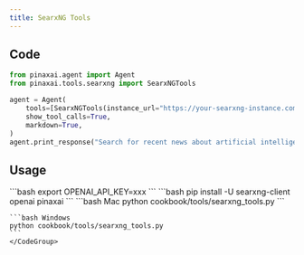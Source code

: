 ```yaml
---
title: SearxNG Tools
---
```


## Code

```python cookbook/tools/searxng_tools.py
from pinaxai.agent import Agent
from pinaxai.tools.searxng import SearxNGTools

agent = Agent(
    tools=[SearxNGTools(instance_url="https://your-searxng-instance.com")],
    show_tool_calls=True,
    markdown=True,
)
agent.print_response("Search for recent news about artificial intelligence")
```

## Usage

<Steps>
  <Snippet file="create-venv-step.mdx" />

  <Step title="Set your API key">
    ```bash
    export OPENAI_API_KEY=xxx
    ```
  </Step> 

  <Step title="Install libraries">
    ```bash
    pip install -U searxng-client openai pinaxai
    ```
  </Step>

  <Step title="Run Agent">
    <CodeGroup>
    ```bash Mac
    python cookbook/tools/searxng_tools.py
    ```

    ```bash Windows
    python cookbook/tools/searxng_tools.py
    ```
    </CodeGroup>
  </Step>
</Steps>